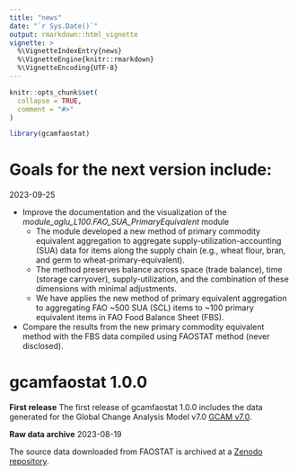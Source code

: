 ```yaml
---
title: "news"
date: "`r Sys.Date()`"
output: rmarkdown::html_vignette
vignette: >
  %\VignetteIndexEntry{news}
  %\VignetteEngine{knitr::rmarkdown}
  %\VignetteEncoding{UTF-8}
---
```


```r
knitr::opts_chunk$set(
  collapse = TRUE,
  comment = "#>"
)
```

```r
library(gcamfaostat)
```

# Goals for the next version include:
2023-09-25  

* Improve the documentation and the visualization of the *module_aglu_L100.FAO_SUA_PrimaryEquivalent* module
  + The module developed a new method of primary commodity equivalent aggregation to aggregate supply-utilization-accounting (SUA) data for items along the supply chain (e.g., wheat flour, bran, and germ to wheat-primary-equivalent). 
  + The method preserves balance across space (trade balance), time (storage carryover), supply-utilization, and the combination of these dimensions with minimal adjustments. 
  + We have applies the new method of primary equivalent aggregation to aggregating FAO ~500 SUA (SCL) items to ~100 primary equivalent items in FAO Food Balance Sheet (FBS).
* Compare the results from the new primary commodity equivalent method with the FBS data compiled using FAOSTAT method (never disclosed).


# gcamfaostat 1.0.0

**First release**
The first release of gcamfaostat 1.0.0 includes the data generated for the Global Change Analysis Model v7.0 [GCAM v7.0](https://github.com/JGCRI/gcam-core/releases/tag/gcam-v7.0). 

**Raw data archive**
2023-08-19  

The source data downloaded from FAOSTAT is archived at a [Zenodo repository]( https://zenodo.org/deposit/8260225).

